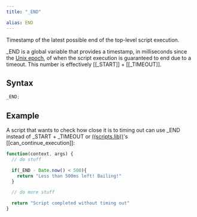 ```yaml
---
title: "_END"

alias: END
---
```


Timestamp of the latest possible end of the top-level script execution.

\_END is a global variable that provides a timestamp, in milliseconds since the [Unix epoch](https://en.wikipedia.org/wiki/Unix_time), of when the script execution is guaranteed to end due to a timeout. This number is effectively [[_START]] + [[_TIMEOUT]].

## Syntax

```js
_END;
```

## Example

A script that wants to check how close it is to timing out can use \_END instead of \_START + \_TIMEOUT or [((scripts.lib))](../scripts_lib)'s [[can_continue_execution]]:

```js
function(context, args) {
  // do stuff

  if(_END - Date.now() < 500){
    return "Less than 500ms left! Bailing!"
  }

  // do more stuff

  return "Script completed without timing out"
}
```
